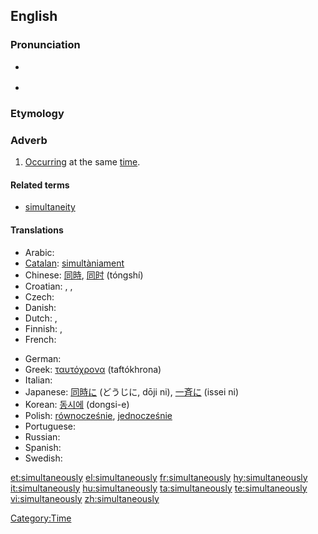 ==English==

===Pronunciation===
* {{a|UK}} {{IPA|/ˌsɪməlˈteɪnɪəsli/}}
* {{a|US}} {{IPA|/ˌsaɪməlˈteɪnɪəsli/}}

===Etymology===
{{suffix|simultaneous|ly}}

===Adverb===
{{en-adv|-}}

# [[occur|Occurring]] at the same [[time]].

====Related terms====
* [[simultaneity]]

====Translations====
{{trans-top|occurring at the same time}}
* Arabic: {{Arab|[[معا|معًا]]}} {{IPAchar|(máʕan)}}
* [[Catalan]]: [[simultàniament]]
* Chinese: [[同時]], [[同时]] (tóngshí)
* Croatian: {{t-|hr|simultano|alt=sȉmultāno}}, {{t-|hr|istovremeno|alt=istòvremeno}}, {{t-|hr|istodobno|alt=istòdobno}}
* Czech: {{t+|cs|zároveň}}
* Danish: {{t-|da|samtidigt}}
* Dutch: {{t+|nl|tegelijkertijd}}, {{t+|nl|simultaan}}
* Finnish: {{t-|fi|yhtä aikaa}}, {{t-|fi|samanaikaisesti}}
* French: {{t+|fr|simultanément}}
{{trans-mid}}
* German: {{t+|de|gleichzeitig}}
* Greek: [[ταυτόχρονα]] (taftókhrona)
* Italian: {{t+|it|simultaneamente}}
* Japanese: [[同時に]] (どうじに, dōji ni), [[一斉に]] (issei ni)
* Korean: [[동시에]] (dongsi-e)
* Polish: [[równocześnie]], [[jednocześnie]]
* Portuguese: {{t+|pt|simultaneamente}}
* Russian: {{t+|ru|одновременно|tr=odnovrémmeno}}
* Spanish: {{t-|es|simultáneamente}}
* Swedish: {{t+|sv|samtidigt}}
{{trans-bottom}}

[[Category:Time]]

[[et:simultaneously]]
[[el:simultaneously]]
[[fr:simultaneously]]
[[hy:simultaneously]]
[[it:simultaneously]]
[[hu:simultaneously]]
[[ta:simultaneously]]
[[te:simultaneously]]
[[vi:simultaneously]]
[[zh:simultaneously]]